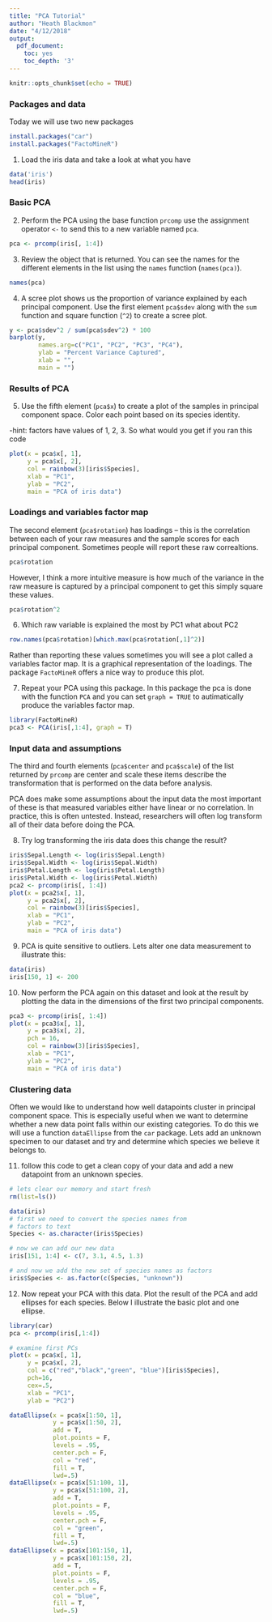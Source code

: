 ```yaml
---
title: "PCA Tutorial"
author: "Heath Blackmon"
date: "4/12/2018"
output:
  pdf_document:
    toc: yes
    toc_depth: '3'
---
```


```r
knitr::opts_chunk$set(echo = TRUE)
```

### Packages and data

Today we will use two new packages 

```r
install.packages("car")
install.packages("FactoMineR")
```

1) Load the iris data and take a look at what you have

```r
data('iris')
head(iris)
```

### Basic PCA

2) Perform the PCA using the base function `prcomp` use the assignment operator `<-` to send this to a new variable named `pca`.

```r
pca <- prcomp(iris[, 1:4])
```

3) Review the object that is returned. You can see the names for the different elements in the list using the `names` function (`names(pca)`).

```r
names(pca)
```

4) A scree plot shows us the proportion of variance explained by each principal component.  Use the first element `pca$sdev` along with the `sum` function and square function (`^2`) to create a scree plot.

```r
y <- pca$sdev^2 / sum(pca$sdev^2) * 100
barplot(y, 
        names.arg=c("PC1", "PC2", "PC3", "PC4"),
        ylab = "Percent Variance Captured",
        xlab = "",
        main = "")
```


### Results of PCA

5) Use the fifth element (`pca$x`) to create a plot of the samples in principal component space. Color each point based on its species identity.

-hint: factors have values of 1, 2, 3.  So what would you get if you ran this code
```r
plot(x = pca$x[, 1],
     y = pca$x[, 2],
     col = rainbow(3)[iris$Species],
     xlab = "PC1",
     ylab = "PC2",
     main = "PCA of iris data")
```

### Loadings and variables factor map

The second element (`pca$rotation`) has loadings – this is the correlation between each of your raw measures and the sample scores for each principal component.  Sometimes people will report these raw correaltions.  

```r
pca$rotation
```

However, I think a more intuitive measure is how much of the variance in the raw measure is captured by a principal component to get this simply square these values.  

```r
pca$rotation^2
```

6) Which raw variable is explained the most by PC1 what about PC2
```r
row.names(pca$rotation)[which.max(pca$rotation[,1]^2)]
```

Rather than reporting these values sometimes you will see a plot called a variables factor map.  It is a graphical representation of the loadings.  The package `FactoMineR` offers a nice way to produce this plot.  

7) Repeat your PCA using this package. In this package the pca is done with the function `PCA` and you can set `graph = TRUE` to autimatically produce the variables factor map.

```r
library(FactoMineR)
pca3 <- PCA(iris[,1:4], graph = T)
```


### Input data and assumptions

The third and fourth elements (`pca$center` and `pca$scale`) of the list returned by `prcomp` are center and scale these items describe the transformation that is performed on the data before analysis.

PCA does make some assumptions about the input data the most important of these is that measured variables either have linear or no correlation.  In practice, this is often untested.  Instead, researchers will often log transform all of their data before doing the PCA.

8) Try log transforming the iris data does this change the result?

```r
iris$Sepal.Length <- log(iris$Sepal.Length)
iris$Sepal.Width <- log(iris$Sepal.Width)
iris$Petal.Length <- log(iris$Petal.Length)
iris$Petal.Width <- log(iris$Petal.Width)
pca2 <- prcomp(iris[, 1:4])
plot(x = pca2$x[, 1],
     y = pca2$x[, 2],
     col = rainbow(3)[iris$Species],
     xlab = "PC1",
     ylab = "PC2",
     main = "PCA of iris data")
```

9) PCA is quite sensitive to outliers.  Lets alter one data measurement to illustrate this:

```r
data(iris)
iris[150, 1] <- 200
```

10) Now perform the PCA again on this dataset and look at the result by plotting the data in the dimensions of the first two principal components.

```r
pca3 <- prcomp(iris[, 1:4])
plot(x = pca3$x[, 1],
     y = pca3$x[, 2],
     pch = 16,
     col = rainbow(3)[iris$Species],
     xlab = "PC1",
     ylab = "PC2",
     main = "PCA of iris data")

```

### Clustering data

Often we would like to understand how well datapoints cluster in principal component space.  This is especially useful when we want to determine whether a new data point falls within our existing categories.  To do this we will use a function `dataEllipse` from the `car` package. Lets add an unknown specimen to our dataset and try and determine which species we believe it belongs to.

11) follow this code to get a clean copy of your data and add a new datapoint from an unknown species.

```r
# lets clear our memory and start fresh
rm(list=ls())

data(iris)
# first we need to convert the species names from
# factors to text
Species <- as.character(iris$Species)

# now we can add our new data
iris[151, 1:4] <- c(7, 3.1, 4.5, 1.3)

# and now we add the new set of species names as factors
iris$Species <- as.factor(c(Species, "unknown"))
```

12) Now repeat your PCA with this data.  Plot the result of the PCA and add ellipses for each species.  Below I illustrate the basic plot and one ellipse.

```r
library(car)
pca <- prcomp(iris[,1:4])

# examine first PCs
plot(x = pca$x[, 1],
     y = pca$x[, 2],
     col = c("red","black","green", "blue")[iris$Species],
     pch=16,
     cex=.5,
     xlab = "PC1",
     ylab = "PC2")

dataEllipse(x = pca$x[1:50, 1],
            y = pca$x[1:50, 2],
            add = T,
            plot.points = F,
            levels = .95,
            center.pch = F, 
            col = "red",
            fill = T,
            lwd=.5)
dataEllipse(x = pca$x[51:100, 1],
            y = pca$x[51:100, 2],
            add = T,
            plot.points = F,
            levels = .95,
            center.pch = F, 
            col = "green",
            fill = T,
            lwd=.5)
dataEllipse(x = pca$x[101:150, 1],
            y = pca$x[101:150, 2],
            add = T,
            plot.points = F,
            levels = .95,
            center.pch = F, 
            col = "blue",
            fill = T,
            lwd=.5)
```



